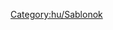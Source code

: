 <noinclude>[[Category:hu/Sablonok]]</noinclude>{{en/Navbox|navbar = off
|state = off

|name = Navbox Rakomány
|title = [[hu/Manual/Rakomány|Rakomány]]

|group1 = [[hu/Manual/Éghajlatok#mersekelt|Mérsékelt]]
|list1 = {{en/Nowrap begin}} [[hu/Manual/Base Set/Cargos/Acél|Acél]]{{en/·w}} [[hu/Manual/Base Set/Cargos/Állat|Állat]]{{en/·w}} [[hu/Manual/Base Set/Cargos/Áru|Áru]]{{en/·w}} [[hu/Manual/Base Set/Cargos/Búza|Búza]]{{en/·w}} [[hu/Manual/Base Set/Cargos/Értéktárgyak|Értéktárgyak]]{{en/·w}} [[hu/Manual/Base Set/Cargos/Fa|Fa]]{{en/·w}} [[hu/Manual/Base Set/Cargos/Levél|Levél]]{{en/·w}} [[hu/Manual/Base Set/Cargos/Olaj|Olaj]]{{en/·w}} [[hu/Manual/Base Set/Cargos/Szén|Szén]]{{en/·w}} [[hu/Manual/Base Set/Cargos/Utasok|Utasok]]{{en/·w}} [[hu/Manual/Base Set/Cargos/Vasérc|Vasérc]]{{en/Nowrap end}}

|group2 = [[hu/Manual/Éghajlatok#szubarktikus|Szubarktikus]]
|list2 = {{en/Nowrap begin}} [[hu/Manual/Base Set/Cargos/Arany|Arany]]{{en/·w}} [[hu/Manual/Base Set/Cargos/Állat|Állat]]{{en/·w}} [[hu/Manual/Base Set/Cargos/Áru|Áru]]{{en/·w}} [[hu/Manual/Base Set/Cargos/Búza|Búza]]{{en/·w}} [[hu/Manual/Base Set/Cargos/Étel|Étel]]{{en/·w}} [[hu/Manual/Base Set/Cargos/Fa|Fa]]{{en/·w}} [[hu/Manual/Base Set/Cargos/Levél|Levél]]{{en/·w}} [[hu/Manual/Base Set/Cargos/Olaj|Olaj]]{{en/·w}} [[hu/Manual/Base Set/Cargos/Papír|Papír]]{{en/·w}} [[hu/Manual/Base Set/Cargos/Szén|Szén]]{{en/·w}} [[hu/Manual/Base Set/Cargos/Utasok|Utasok]]{{en/Nowrap end}}
|group3 = [[hu/Manual/Éghajlatok#szubtropusi|Szubtrópusi]]
|list3 = {{en/Nowrap begin}} [[hu/Manual/Base Set/Cargos/Áru|Áru]]{{en/·w}} [[hu/Manual/Base Set/Cargos/Étel|Étel]]{{en/·w}} [[hu/Manual/Base Set/Cargos/Fa|Fa]]{{en/·w}} [[hu/Manual/Base Set/Cargos/Gumi|Gumi]]{{en/·w}} [[hu/Manual/Base Set/Cargos/Gyémánt|Gyémánt]]{{en/·w}} [[hu/Manual/Base Set/Cargos/Gyümölcs|Gyümölcs]]{{en/·w}} [[hu/Manual/Base Set/Cargos/Kukorica|Kukorica]]{{en/·w}} [[hu/Manual/Base Set/Cargos/Levél|Levél]]{{en/·w}} [[hu/Manual/Base Set/Cargos/Olaj|Olaj]]{{en/·w}} [[hu/Manual/Base Set/Cargos/Rézérc|Rézérc]]{{en/·w}} [[hu/Manual/Base Set/Cargos/Utasok|Utasok]]{{en/·w}} [[hu/Manual/Base Set/Cargos/Víz|Víz]]{{en/Nowrap end}}

|group4 = [[hu/Manual/Éghajlatok#jatekvilag|Játékvilág|]]
|list4 = {{en/Nowrap begin}} [[hu/Buborék|Buborék]]{{en/·w}} [[hu/Cukor|Cukor]]{{en/·w}} [[hu/Cukorka|Cukorka]]{{en/·w}} [[hu/Elem|Elem]]{{en/·w}} [[hu/Játék|Játék]]{{en/·w}} [[hu/Kóla|Kóla]]{{en/·w}} [[hu/Manual/Base Set/Cargos/Levél|Levél]]{{en/·w}} [[hu/Műanyag|Műanyag]]{{en/·w}} [[hu/Szénsavas ital|Szénsavas ital]]{{en/·w}} [[hu/Tejkaramella|Tejkaramella]]{{en/·w}} [[hu/Manual/Base Set/Cargos/Utasok|Utasok]]{{en/·w}} [[hu/Vattacukor|Vattacukor]]{{en/Nowrap end}}

}}